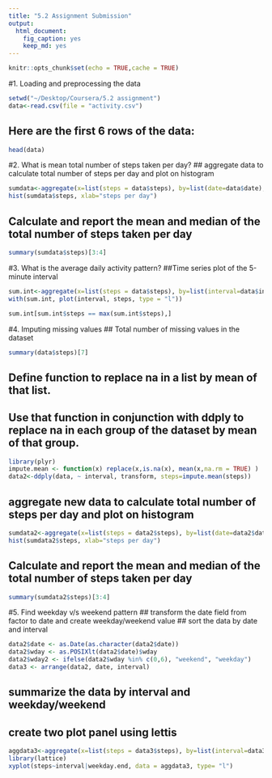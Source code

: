 ```yaml
---
title: "5.2 Assignment Submission"
output: 
  html_document: 
    fig_caption: yes
    keep_md: yes
---
```


```r

knitr::opts_chunk$set(echo = TRUE,cache = TRUE)

```

#1. Loading and preprocessing the data

```r
setwd("~/Desktop/Coursera/5.2 assignment")
data<-read.csv(file = "activity.csv")
```

## Here are the first 6 rows of the data: 

```r
head(data)
```

#2. What is mean total number of steps taken per day?
## aggregate data to calculate total number of steps per day and plot on histogram
```r

sumdata<-aggregate(x=list(steps = data$steps), by=list(date=data$date), FUN=sum)
hist(sumdata$steps, xlab="steps per day")

```

## Calculate and report the mean and median of the total number of steps taken per day
```r
summary(sumdata$steps)[3:4]
```

#3. What is the average daily activity pattern?
##Time series plot of the 5-minute interval

```r

sum.int<-aggregate(x=list(steps = data$steps), by=list(interval=data$interval), FUN=mean, na.rm=TRUE)
with(sum.int, plot(interval, steps, type = "l"))

sum.int[sum.int$steps == max(sum.int$steps),]
```

#4. Imputing missing values
## Total number of missing values in the dataset

```r
summary(data$steps)[7]
```
## Define function to replace na in a list by mean of that list.
## Use that function in conjunction with ddply to replace na in each group of the dataset by mean of that group.

```r
library(plyr)
impute.mean <- function(x) replace(x,is.na(x), mean(x,na.rm = TRUE) )
data2<-ddply(data, ~ interval, transform, steps=impute.mean(steps))
```

## aggregate new data to calculate total number of steps per day and plot on histogram
```r

sumdata2<-aggregate(x=list(steps = data2$steps), by=list(date=data2$date), FUN=sum, na.rm=TRUE)
hist(sumdata2$steps, xlab="steps per day")

```
## Calculate and report the mean and median of the total number of steps taken per day
```r
summary(sumdata2$steps)[3:4]
```
#5. Find weekday v/s weekend pattern
## transform the date field from factor to date and create weekday/weekend value
## sort the data by date and interval

```r
data2$date <- as.Date(as.character(data2$date))
data2$wday <- as.POSIXlt(data2$date)$wday
data2$wday2 <- ifelse(data2$wday %in% c(0,6), "weekend", "weekday")
data3 <- arrange(data2, date, interval)  
```

## summarize the data by interval and weekday/weekend
## create two plot panel using lettis
```r
aggdata3<-aggregate(x=list(steps = data3$steps), by=list(interval=data3$interval,weekday.end=data3$wday2),FUN=mean)
library(lattice)
xyplot(steps~interval|weekday.end, data = aggdata3, type= "l")
```
